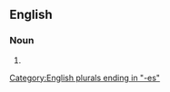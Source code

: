 {{also|head rushes}}

==English==

===Noun===
{{head|en|noun form}}

# {{plural of|headrush|lang=en}}

[[Category:English plurals ending in "-es"]]
